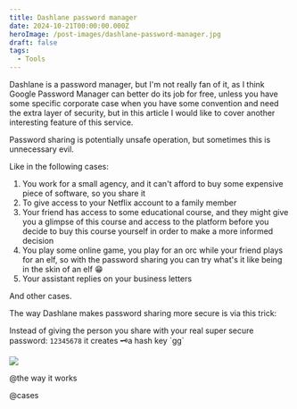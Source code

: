 ```yaml
---
title: Dashlane password manager
date: 2024-10-21T00:00:00.000Z
heroImage: /post-images/dashlane-password-manager.jpg
draft: false
tags:
  - Tools
---
```


Dashlane is a password manager, but I'm not really fan of it, as I think Google Password Manager can better do its job for free, unless you have some specific corporate case when you have some convention and need the extra layer of security, but in this article I would like to cover another interesting feature of this service.

Password sharing is potentially unsafe operation, but sometimes this is unnecessary evil.

Like in the following cases:

1. You work for a small agency, and it can't afford to buy some expensive piece of software, so you share it
2. To give access to your Netflix account to a family member
3. Your friend has access to some educational course, and they might give you a glimpse of this course and access to the platform before you decide to buy this course yourself in order to make a more informed decision
4. You play some online game, you play for an orc while your friend plays for an elf, so with the password sharing you can try what's it like being in the skin of an elf 😁
5. Your assistant replies on your business letters

And other cases.

The way Dashlane makes password sharing more secure is via this trick:

Instead of giving the person you share with your real super secure password: `12345678` it creates 🗝️a hash key \`gg\`

![](</post-images/Dashlane ILLUSTRATION.png>)

@the way it works

@cases
